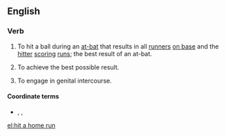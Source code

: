 ==English==

===Verb===
{{head|en|verb|head=[[hit]] a [[home]] [[run]]}}
# {{label|en|baseball}} To hit a ball during an [[at-bat]] that results in all [[runners]] [[on base]] and the [[hitter]] [[scoring]] [[runs]]; the best result of an at-bat.
# {{label|en|figuratively}} To achieve the best possible result.
# To engage in genital intercourse.

====Coordinate terms====
* {{sense|to engage in genital intercourse}} {{l|en|get to first base}}, {{l|en|get to second base}}, {{l|en|get to third base}}

[[el:hit a home run]]